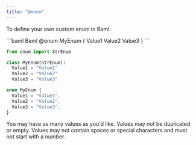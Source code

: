 ```yaml
---
title: "@enum"
---
```


To define your own custom enum in Baml:

<CodeGroup>
```baml Baml
@enum MyEnum {
  Value1
  Value2
  Value3
}
```

```python Python Equivalent
from enum import StrEnum

class MyEnum(StrEnum):
  Value1 = "Value1"
  Value2 = "Value2"
  Value3 = "Value3"
```

```Typescript Typescript Equivalent
enum MyEnum {
  Value1 = "Value1",
  Value2 = "Value2",
  Value3 = "Value3",
}
```
</CodeGroup>

You may have as many values as you'd like. Values may not be duplicated or empty. Values may not contain spaces or special characters and must not start with a number.